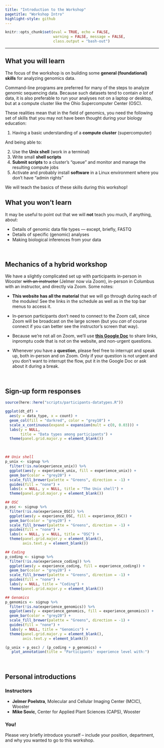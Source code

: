```yaml
---
title: "Introduction to the Workshop"
pagetitle: "Workshop Intro"
highlight-style: github
---
```


```r
knitr::opts_chunk$set(eval = TRUE, echo = FALSE,
                      warning = FALSE, message = FALSE,
                      class.output = "bash-out")
```

-----

## What you will learn

The focus of the workshop is on building some **general (foundational) skills**
for analyzing genomics data.

Command-line programs are preferred for many of the steps to analyze genomic
sequencing data.
Because such datasets tend to contain _a lot_ of data,
it is also preferable to run your analyses not on a laptop or desktop,
but at a compute cluster like the Ohio Supercomputer Center (OSC).

These realities mean that in the field of genomics,
you need the following set of skills
that you may not have been thought during your biology education:

1. Having a basic understanding of a **compute cluster** (supercomputer)

And being able to:

2. Use the **Unix shell** (work in a terminal)
3. Write small **shell scripts**
4. **Submit scripts** to a cluster's "queue" and monitor and manage the
   resulting compute jobs
5. Activate and probably install **software** in a Linux environment where you
   don't have "admin rights"
  
We will teach the basics of these skills during this workshop!

:::{.callout-caution}
## What you won't learn

It may be useful to point out that we will **not** teach you much,
if anything, about:

- Details of genomic data file types &mdash; except, briefly, FASTQ
- Details of specific (genomic) analyses
- Making biological inferences from your data
:::

<br>

## Mechanics of a hybrid workshop

We have a slightly complicated set up with participants in-person in Wooster
~~with an instructor~~ (Jelmer now via Zoom),
in-person in Columbus with an instructor,
and directly via Zoom.
Some notes:

- **This website has all the material** that we will go through during each
  of the modules!
  See the links in the schedule as well as in the top bar menus to access it.

- In-person participants don't need to connect to the Zoom call,
  since Zoom will be broadcast on the large screen
  (but you _can_ of course connect
  if you can better see the instructor's screen that way).

- Because we're not all on Zoom, we'll use
  **[this Google Doc](https://docs.google.com/document/d/1M_BSRtnG3QYjntpgxbMENr_ZJGrA35B1e7E0Dn0hK5Q/edit?usp=sharing)**
  to share links, inpromptu code that is not on the website,
  and non-urgent questions.
  
- Whenever you have a **question**,
  please feel free to interrupt and speak up,
  both in-person and on Zoom.
  Only if your question is not urgent and you don't want to interrupt the flow,
  put it in the Google Doc or ask about it during a break.

<br>

## Sign-up form responses

```r
source(here::here("scripts/participants-datatypes.R"))
```

```r
ggplot(dt_df) +
  aes(y = data_type, x = count) +
  geom_col(fill = "darkred", color = "grey10") +
  scale_x_continuous(expand = expansion(mult = c(0, 0.03))) +
  labs(y = NULL,
       title = "Data types among participants") +
  theme(panel.grid.major.y = element_blank())
```

<br>

```r
## Unix shell
p_unix <- signup %>%
  filter(!is.na(experience_unix)) %>%
  ggplot(aes(y = experience_unix, fill = experience_unix)) +
  geom_bar(color = "grey20") +
  scale_fill_brewer(palette = "Greens", direction = -1) +
  guides(fill = "none") +
  labs(x = NULL, y = NULL, title = "The Unix shell") +
  theme(panel.grid.major.y = element_blank())

## OSC
p_osc <- signup %>%
  filter(!is.na(experience_OSC)) %>%
  ggplot(aes(y = experience_OSC, fill = experience_OSC)) +
  geom_bar(color = "grey20") +
  scale_fill_brewer(palette = "Greens", direction = -1) +
  guides(fill = "none") +
  labs(x = NULL, y = NULL, title = "OSC") +
  theme(panel.grid.major.y = element_blank(),
        axis.text.y = element_blank())

## Coding
p_coding <- signup %>%
  filter(!is.na(experience_coding)) %>%
  ggplot(aes(y = experience_coding, fill = experience_coding)) +
  geom_bar(color = "grey20") +
  scale_fill_brewer(palette = "Greens", direction = -1) +
  guides(fill = "none") +
  labs(y = NULL, title = "Coding") +
  theme(panel.grid.major.y = element_blank())

## Genomics
p_genomics <- signup %>%
  filter(!is.na(experience_genomics)) %>%
  ggplot(aes(y = experience_genomics, fill = experience_genomics)) +
  geom_bar(color = "grey20") +
  scale_fill_brewer(palette = "Greens", direction = -1) +
  guides(fill = "none") +
  labs(y = NULL, title = "Genomics") +
  theme(panel.grid.major.y = element_blank(),
        axis.text.y = element_blank())

(p_unix + p_osc) / (p_coding + p_genomics) +
   plot_annotation(title = "Participants' experience level with:")
```

<br>

## Personal introductions

### Instructors

- **Jelmer Poelstra**, Molecular and Cellular Imaging Center (MCIC), Wooster
- **Mike Sovic**, Center for Applied Plant Sciences (CAPS), Wooster

### You!

Please very briefly introduce yourself -- 
include your position, department, and why you wanted to go to this workshop.
